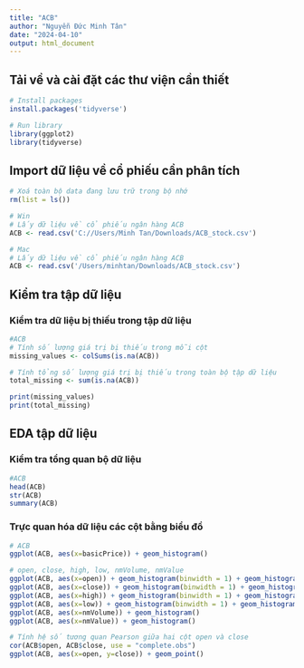 ```yaml
---
title: "ACB"
author: "Nguyễn Đức Minh Tân"
date: "2024-04-10"
output: html_document
---
```


## Tải về và cài đặt các thư viện cần thiết

```r
# Install packages
install.packages('tidyverse')
```

```r
# Run library
library(ggplot2)
library(tidyverse)
```

## Import dữ liệu về cổ phiếu cần phân tích

```r
# Xoá toàn bộ data đang lưu trữ trong bộ nhớ
rm(list = ls())
```

```r
# Win
# Lấy dữ liệu về cổ phiếu ngân hàng ACB 
ACB <- read.csv('C://Users/Minh Tan/Downloads/ACB_stock.csv')
```

```r
# Mac
# Lấy dữ liệu về cổ phiếu ngân hàng ACB 
ACB <- read.csv('/Users/minhtan/Downloads/ACB_stock.csv')
```

## Kiểm tra tập dữ liệu

### Kiểm tra dữ liệu bị thiếu trong tập dữ liệu

```r
#ACB
# Tính số lượng giá trị bị thiếu trong mỗi cột
missing_values <- colSums(is.na(ACB))

# Tính tổng số lượng giá trị bị thiếu trong toàn bộ tập dữ liệu
total_missing <- sum(is.na(ACB))

print(missing_values)
print(total_missing)
```

## EDA tập dữ liệu

### Kiểm tra tổng quan bộ dữ liệu

```r
#ACB
head(ACB)
str(ACB)
summary(ACB)
```

### Trực quan hóa dữ liệu các cột bằng biểu đồ

```r
# ACB
ggplot(ACB, aes(x=basicPrice)) + geom_histogram()
```

```r
# open, close, high, low, nmVolume, nmValue
ggplot(ACB, aes(x=open)) + geom_histogram(binwidth = 1) + geom_histogram()
ggplot(ACB, aes(x=close)) + geom_histogram(binwidth = 1) + geom_histogram()
ggplot(ACB, aes(x=high)) + geom_histogram(binwidth = 1) + geom_histogram()
ggplot(ACB, aes(x=low)) + geom_histogram(binwidth = 1) + geom_histogram()
ggplot(ACB, aes(x=nmVolume)) + geom_histogram()
ggplot(ACB, aes(x=nmValue)) + geom_histogram()
```

```r
# Tính hệ số tương quan Pearson giữa hai cột open và close
cor(ACB$open, ACB$close, use = "complete.obs")
ggplot(ACB, aes(x=open, y=close)) + geom_point()
```
